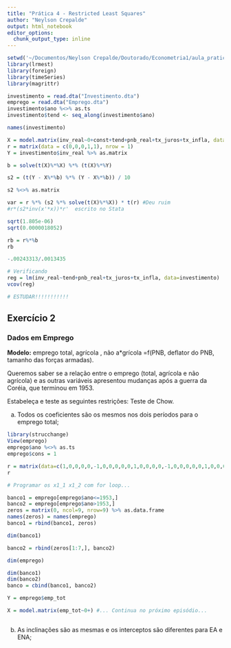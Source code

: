 ```yaml
---
title: "Prática 4 - Restricted Least Squares"
author: "Neylson Crepalde"
output: html_notebook
editor_options: 
  chunk_output_type: inline
---
```


```r
setwd('~/Documentos/Neylson Crepalde/Doutorado/Econometria1/aula_pratica3')
library(lrmest)
library(foreign)
library(timeSeries)
library(magrittr)

investimento = read.dta("Investimento.dta")
emprego = read.dta("Emprego.dta")
investimento$ano %<>% as.ts
investimento$tend <- seq_along(investimento$ano)

names(investimento)
```

```r
X = model.matrix(inv_real~0+const+tend+pnb_real+tx_juros+tx_infla, data = investimento)
r = matrix(data = c(0,0,0,1,1), nrow = 1)
Y = investimento$inv_real %>% as.matrix

b = solve(t(X)%*%X) %*% (t(X)%*%Y)

s2 = (t(Y - X%*%b) %*% (Y - X%*%b)) / 10

s2 %<>% as.matrix

var = r %*% (s2 %*% solve(t(X)%*%X)) * t(r) #Deu ruim
#r*(s2*inv(x'*x))*r'  escrito no Stata

sqrt(1.805e-06)
sqrt(0.0000018052)

rb = r%*%b
rb

-.00243313/.0013435

# Verificando
reg = lm(inv_real~tend+pnb_real+tx_juros+tx_infla, data=investimento)
vcov(reg)

# ESTUDAR!!!!!!!!!!!
```

## Exercício 2
### Dados em Emprego

**Modelo:** emprego total, agrícola , não a*grícola =f(PNB, deflator do PNB, tamanho das forças armadas).

Queremos saber se a relação entre o emprego (total, agrícola e não agrícola) e as outras variáveis apresentou mudanças após a guerra da Coréia, que terminou em 1953.

Estabeleça e teste as seguintes restrições: Teste de Chow.
		
a) Todos os coeficientes são os mesmos nos dois períodos para o emprego total;

```r
library(strucchange)
View(emprego)
emprego$ano %<>% as.ts
emprego$cons = 1

r = matrix(data=c(1,0,0,0,0,-1,0,0,0,0,0,1,0,0,0,0,-1,0,0,0,0,0,1,0,0,0,0,-1,0,0,0,0,0,1,0,0,0,0,-1,0,0,0,0,0,1,0,0,0,0,-1), nrow = 5, byrow = T)
r

# Programar os x1_1 x1_2 com for loop...

banco1 = emprego[emprego$ano<=1953,]
banco2 = emprego[emprego$ano>1953,]
zeros = matrix(0, ncol=9, nrow=9) %>% as.data.frame
names(zeros) = names(emprego)
banco1 = rbind(banco1, zeros)

dim(banco1)

banco2 = rbind(zeros[1:7,], banco2)

dim(emprego)

dim(banco1)
dim(banco2)
banco = cbind(banco1, banco2)

Y = emprego$emp_tot

X = model.matrix(emp_tot~0+) #... Continua no próximo episódio...



```

b) As inclinações são as mesmas e os interceptos são diferentes para EA e ENA;

```r

```












